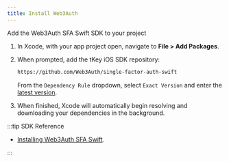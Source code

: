 ```yaml
---
title: Install Web3Auth
---
```


Add the Web3Auth SFA Swift SDK to your project

1. In Xcode, with your app project open, navigate to **File > Add Packages**.

1. When prompted, add the tKey iOS SDK repository:

   ```bash
   https://github.com/Web3Auth/single-factor-auth-swift
   ```

   From the `Dependency Rule` dropdown, select `Exact Version` and enter the
   [latest version](https://github.com/Web3Auth/single-factor-auth-swift/releases).

1. When finished, Xcode will automatically begin resolving and downloading your dependencies in the
   background.

:::tip SDK Reference

- [Installing Web3Auth SFA Swift](/sdk/core-kit/sfa-ios/install).

:::
